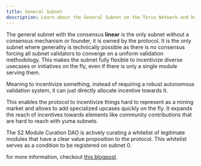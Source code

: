 ```yaml
---
title: General Subnet
description: Learn about the General Subnet on the Torus Network and how it functions.
---
```


The general subnet with the consensus **linear** is the only subnet without a consensus mechanism or founder, it is owned by the protocol. It is the only subnet where generality is technically possible as there is no consensus forcing all subnet validators to converge on a uniform validation methodology. This makes the subnet fully flexible to incentivize diverse usecases or initiatives on the fly, even if there is only a single module serving them.

Meaning to incentivize something, instead of requiring a robust autonomous validation system, it can just directly allocate incentive towards it.

This enables the protocol to incentivize things hard to represent as a mining market and allows to add specialized upcases quickly on the fly. It expands the reach of incentives towards elements like community contributions that are hard to reach with yuma subnets.

The S2 Module Curation DAO is actively curating a whitelist of legitimate modules that have a clear value proposition to the protocol. This whitelist serves as a condition to be registered on subnet 0.

for more information, checkout [this blogpost](https://mirror.xyz/0xD80E194aBe2d8084fAecCFfd72877e63F5822Fc5/VkqlbOdskr6LKTWwrMlg_b9k_CcccJrNnQighG_E8tY).
